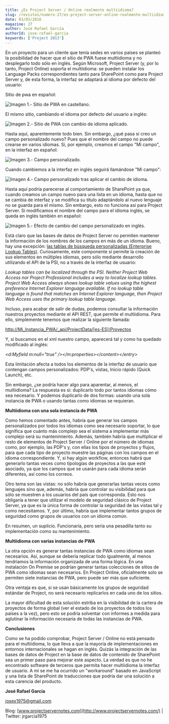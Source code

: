 ```yaml
---
title: ¿Es Project Server / Online realmente multiidioma?
slug: /revistas/numero-27/es-project-server-online-realmente-multiidioma
date: 03/03/2016
magazine: 27
author: José Rafael García
authorId: jose-rafael-garcia
keywords: ['Project 2013']
---
```






​En un proyecto para un cliente que tenía sedes en varios países se planteó la posibilidad de hacer que el sitio de PWA fuese multiidioma y no desplegarlo todo sólo en inglés. Según Microsoft, Project Server (y, por lo tanto, Project Online) soporta el multiidioma: se pueden instalar los Language Packs correspondientes tanto para SharePoint como para Project Server y, de esta forma, la interfaz se adaptará al idioma por defecto del usuario:

Sitio de pwa en español:

![Imagen 1.- Sitio de PWA en castellano.](../../../images/numero27/es-project-server-online-realmente-multiidioma/image1.png)

El mismo sitio, cambiando el idioma por defecto del usuario a inglés:

![Imagen 2.- Sitio de PWA con cambio de idioma aplicado.](../../../images/numero27/es-project-server-online-realmente-multiidioma/image2.png)

Hasta aquí, aparentemente todo bien. Sin embargo, ¿qué pasa si creo un campo personalizado nuevo? Pues que el nombre del campo no puede crearse en varios idiomas. Si, por ejemplo, creamos el campo "Mi campo", en la interfaz en español:

![Imagen 3.- Campo personalizado.](../../../images/numero27/es-project-server-online-realmente-multiidioma/image3.png)

Cuando cambiemos a la interfaz en inglés seguirá llamándose "Mi campo":

![Imagen 4.- Campo personalizado tras aplicar el cambio de idioma.](../../../images/numero27/es-project-server-online-realmente-multiidioma/image4.png)

Hasta aquí podría parecerse al comportamiento de SharePoint ya que, cuando creamos un campo nuevo para una lista en un idioma, hasta que no se cambia de interfaz y se modifica su título adaptándolo al nuevo lenguaje no se guarda para el mismo. Sin embargo, esto no funciona así para Project Server. Si modificamos el nombre del campo para el idioma inglés, se queda en inglés también en español:

![Imagen 5.- Efecto de cambio del campo personalizado en inglés.](../../../images/numero27/es-project-server-online-realmente-multiidioma/image5.png)

Está claro que las bases de datos de Project Server no permiten mantener la información de los nombres de los campos en más de un idioma. Bueno, hay una excepción: [las tablas de búsqueda personalizadas (Enterprise Lookup Tables)](https://msdn.microsoft.com/es-es/library/ms447495%28v=office.12%29.aspx#Anchor_6). Curiosamente, este componente sí permite la creación de sus elementos en múltiples idiomas, pero sólo mediante desarrollo utilizando el API de la PSI, no a través de la interfaz de usuario:

*Lookup tables can be localized through the PSI. Neither Project Web Access nor Project Professional includes a way to localize lookup tables. Project Web Access always shows lookup table values using the highest preference Internet Explorer language available. If no lookup table language is found that matches an Internet Explorer language, then Project Web Access uses the primary lookup table language.*

Incluso, para acabar de salir de dudas, podemos consultar la información nuestros proyectos mediante el API REST, que permite el multiidioma. Para ello, simplemente tenemos que realizar la siguiente llamada:

[http://Mi\_Instancia\_PWA/\_api/ProjectData/\[es-ES\]/Proyectos](http://mi_instancia_pwa/_api/ProjectData/%5bes-ES%5d/Proyectos)

Y, si buscamos en el xml nuestro campo, aparecerá tal y como ha quedado modificado al inglés:

*&lt;d:Myfield m:null="true" /&gt;&lt;/m:properties&gt;&lt;/content&gt;&lt;/entry&gt;*

Esta limitación afecta a todos los elementos de la interfaz de usuario que contengan campos personalizados: PDP's, vistas, Inicio rápido (Quick Launch), etc.

Sin embargo, ¿se podría hacer algo para aparentar, al menos, el multiidioma? La respuesta es sí: duplicarlo todo por tantos idiomas cómo sea necesario. Y podemos duplicarlo de dos formas: usando una sola instancia de PWA o usando tantas como idiomas se requieran.

**Multiidioma con una sola instancia de PWA**

Como hemos comentado antes, habría que generar los campos personalizados por todos los idiomas como sea necesario soportar, lo que significa que cuánto más complejo sea el sistema a implementar más complejo será su mantenimiento. Además, también habría que multiplicar el resto de elementos de Project Server / Online por el número de idiomas como, por ejemplo, las PDP's y, con ellas los tipos de proyectos y flujos, para que cada tipo de proyecto muestre las páginas con los campos en el idioma correspondiente. Y, si hay algún workflow, entonces habrá que generarlo tantas veces como tipologías de proyectos a las que esté asociado, ya que los campos que se usarán para cada idioma serán diferentes, así como los correos.

Otro tema son las vistas: no sólo habría que generarlas tantas veces como lenguajes sino que, además, habría que controlar su visibilidad para que sólo se muestren a los usuarios del país que corresponda. Esto nos obligaría a tener que utilizar el modelo de seguridad clásico de Project Server, ya que es la única forma de controlar la seguridad de las vistas tal y como necesitamos. Y, por último, habría que implementar tantos grupos de seguridad como grupos de usuarios con un idioma común.

En resumen, un suplicio. Funcionaría, pero sería una pesadilla tanto su implementación como su mantenimiento.

**Multiidioma con varias instancias de PWA**

La otra opción es generar tantas instancias de PWA como idiomas sean necesarios. Así, aunque se debería replicar todo igualmente, al menos tendríamos la información organizada de una forma lógica. En una instalación On Premise se podrían generar tantas colecciones de sitios de PWA como idiomas sean necesarios. En Project Online, oficialmente solo se permiten siete instancias de PWA, pero puede ser más que suficiente.

Otra ventaja es que, si se usan básicamente los grupos de seguridad estándar de Project, no será necesario replicarlos en cada uno de los sitios.

La mayor dificultad de esta solución estriba en la visibilidad de la cartera de proyectos de forma global (ver el estado de los proyectos de todos los países a la vez), pero esto se podría solventar con informes a medida para aglutinar la información necesaria de todas las instancias de PWA.

**Conclusiones**

Como se ha podido comprobar, Project Server / Online no está pensado para el multiidioma, lo que lleva a que la mayoría de implementaciones en entornos internacionales se hagan en inglés. Quizás la integración de las bases de datos de Project en la base de datos de contenido de SharePoint sea un primer paso para mejorar este aspecto. La verdad es que no he encontrado software de terceros que permita hacer multiidioma la interfaz de usuario. A mí se me ha ocurrido un "workaround" basado en JavaScript y una lista de SharePoint de traducciones que podría dar una solución a esta carencia del producto.



**José Rafael García**

[josex1975@gmail.com](mailto:josex1975@gmail.com)

Blog: [www.projectservernotes.com](http://www.projectservernotes.com/) | Twitter: jrgarcia1975

